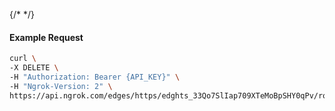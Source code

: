 {/* <!-- Code generated for API Clients. DO NOT EDIT. --> */}

#### Example Request
```bash
curl \
-X DELETE \
-H "Authorization: Bearer {API_KEY}" \
-H "Ngrok-Version: 2" \
https://api.ngrok.com/edges/https/edghts_33Qo7SlIap709XTeMoBpSHY0qPv/routes/edghtsrt_33Qo7XExwyTvmM60HMJqxrKw5Ry/compression
```